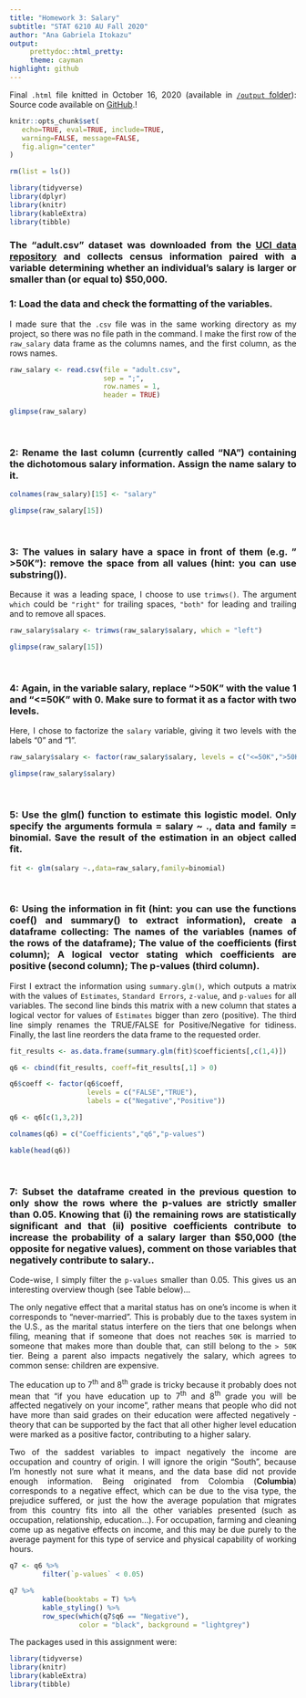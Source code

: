 ```yaml
---
title: "Homework 3: Salary"
subtitle: "STAT 6210 AU Fall 2020"
author: "Ana Gabriela Itokazu"
output:
     prettydoc::html_pretty:
     theme: cayman
highlight: github
---
```


<div style="text-align: justify">
Final `.html` file knitted in October 16, 2020 (available in [`/output` folder](https://github.com/AU-R-Programming/HW3-Gabii/tree/main/output.)): Source code available on [GitHub](https://github.com/AU-R-Programming/HW3-Gabii/blob/main/salary/salary.Rmd).!

</div>

```r
knitr::opts_chunk$set(
   echo=TRUE, eval=TRUE, include=TRUE,
   warning=FALSE, message=FALSE,
   fig.align="center"
)
```

```r
rm(list = ls())
```

```r
library(tidyverse)
library(dplyr)
library(knitr)
library(kableExtra)
library(tibble)
```


<div style="text-align: justify">

### The “adult.csv” dataset was downloaded from the [UCI data repository](https://archive.ics.uci.edu/ml/datasets/Adult) and collects census information paired with a variable determining whether an individual’s salary is larger or smaller than (or equal to) $50,000. 

### 1: Load the data and check the formatting of the variables.

I made sure that the `.csv` file was in the same working directory as my project, so there was no file path in the command. I make the first row of the `raw_salary` data frame as the columns names, and the first column, as the rows names.

</div>

```r

raw_salary <- read.csv(file = "adult.csv",
                       sep = ";",
                       row.names = 1,
                       header = TRUE)

```

```r

glimpse(raw_salary)

```
\

<div style="text-align: justify">

### 2: Rename the last column (currently called “NA”) containing the dichotomous salary information. Assign the name salary to it.

</div>

```r

colnames(raw_salary)[15] <- "salary"

```

```r

glimpse(raw_salary[15])

```
<div style="text-align: justify">
\

### 3: The values in salary have a space in front of them (e.g. " >50K"): remove the space from all values (hint: you can use substring()).

Because it was a leading space, I choose to use `trimws()`. The argument `which` could be `"right"` for trailing spaces, `"both"` for leading and trailing and to remove all spaces.

</div>

```r

raw_salary$salary <- trimws(raw_salary$salary, which = "left")

```

```r

glimpse(raw_salary[15])

```
\

<div style="text-align: justify">

### 4: Again, in the variable salary, replace “>50K” with the value 1 and “<=50K” with 0. Make sure to format it as a factor with two levels.

Here, I chose to factorize the `salary` variable, giving it two levels with the labels "0" and "1".

</div>

```r

raw_salary$salary <- factor(raw_salary$salary, levels = c("<=50K",">50K"), labels = c(0,1))

```

```r

glimpse(raw_salary$salary)

```
\

<div style="text-align: justify">

### 5: Use the glm() function to estimate this logistic model. Only specify the arguments formula = salary ~ ., data and family = binomial. Save the result of the estimation in an object called fit.

</div>

```r

fit <- glm(salary ~.,data=raw_salary,family=binomial)

```
\

<div style="text-align: justify">

### 6: Using the information in fit (hint: you can use the functions coef() and summary() to extract information), create a dataframe collecting: The names of the variables (names of the rows of the dataframe); The value of the coefficients (first column); A logical vector stating which coefficients are positive (second column); The p-values (third column).

First I extract the information using `summary.glm()`, which outputs a matrix with the values of `Estimates`, `Standard Errors`, `z-value`, and `p-values` for all variables. The second line binds this matrix with a new column that states a logical vector for values of `Estimates` bigger than zero (positive). The third line simply renames the TRUE/FALSE for Positive/Negative for tidiness. Finally, the last line reorders the data frame to the requested order.

</div>

```r

fit_results <- as.data.frame(summary.glm(fit)$coefficients[,c(1,4)])

q6 <- cbind(fit_results, coeff=fit_results[,1] > 0)

q6$coeff <- factor(q6$coeff,
                   levels = c("FALSE","TRUE"),
                   labels = c("Negative","Positive"))

q6 <- q6[c(1,3,2)]

```

```r

colnames(q6) = c("Coefficients","q6","p-values")

kable(head(q6))

```
\

<div style="text-align: justify">

### 7: Subset the dataframe created in the previous question to only show the rows where the p-values are strictly smaller than 0.05. Knowing that (i) the remaining rows are statistically significant and that (ii) positive coefficients contribute to increase the probability of a salary larger than $50,000 (the opposite for negative values), comment on those variables that negatively contribute to salary..

Code-wise, I simply filter the `p-values` smaller than 0.05. This gives us an interesting overview though (see Table below)...

The only negative effect that a marital status has on one's income is when it corresponds to "never-married". This is probably due to the taxes system in the U.S., as the marital status interfere on the tiers that one belongs when filing, meaning that if someone that does not reaches `50K` is married to someone that makes more than double that, can still belong to the `> 50K` tier. Being a parent also impacts negatively the salary, which agrees to common sense: children are expensive.

The education up to 7<sup>th</sup> and 8<sup>th</sup> grade is tricky because it probably does not mean that "if you have education up to 7<sup>th</sup> and 8<sup>th</sup> grade you will be affected negatively on your income", rather means that people who did not have more than said grades on their education were affected negatively - theory that can be supported by the fact that all other higher level education were marked as a positive factor, contributing to a higher salary.

Two of the saddest variables to impact negatively the income are occupation and country of origin. I will ignore the origin "South", because I'm honestly not sure what it means, and the data base did not provide enough information. Being originated from Colombia (**Columbia**) corresponds to a negative effect, which can be due to the visa type, the prejudice suffered, or just the how the average population that migrates from this country fits into all the other variables presented (such as occupation, relationship, education...). For occupation, farming and cleaning come up as negative effects on income, and this may be due purely to the average payment for this type of service and physical capability of working hours.

</div>

```r

q7 <- q6 %>%
        filter(`p-values` < 0.05)

```

```r

q7 %>%
        kable(booktabs = T) %>%
        kable_styling() %>%
        row_spec(which(q7$q6 == "Negative"),
                 color = "black", background = "lightgrey")

```

The packages used in this assignment were:

```r
library(tidyverse)
library(knitr)
library(kableExtra)
library(tibble)
```

